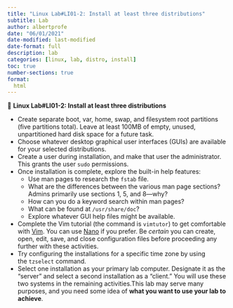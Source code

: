 ```yaml
---
title: "Linux Lab#LI01-2: Install at least three distributions"
subtitle: Lab
author: albertprofe
date: "06/01/2021"
date-modified: last-modified
date-format: full
description: lab
categories: [linux, lab, distro, install]
toc: true
number-sections: true
format:
  html
---
```


::: {.labs}
📘 **Linux Lab#LI01-2: Install at least three distributions**

-   Create separate boot, var, home, swap, and filesystem root partitions (five partitions total). Leave at least 100MB of empty, unused, unpartitioned hard disk space for a future task.
-   Choose whatever desktop graphical user interfaces (GUIs) are available for your selected distributions.
-   Create a user during installation, and make that user the administrator. This grants the user `sudo` permissions.
-   Once installation is complete, explore the built-in help features:
    -   Use man pages to research the `fstab` file.
    -   What are the differences between the various man page sections? Admins primarily use sections 1, 5, and 8---why?
    -   How can you do a keyword search within man pages?
    -   What can be found at `/usr/share/doc`?
    -   Explore whatever GUI help files might be available.
-   Complete the Vim tutorial (the command is `vimtutor`) to get comfortable with [Vim](https://www.redhat.com/sysadmin/four-things-vim). You can use [Nano](https://www.redhat.com/sysadmin/four-things-nano) if you prefer. Be *certain* you can create, open, edit, save, and close configuration files before proceeding any further with these activities.
-   Try configuring the installations for a specific time zone by using the `tzselect` command.
-   Select one installation as your primary lab computer. Designate it as the "server" and select a second installation as a "client." You will use these two systems in the remaining activities.This lab may serve many purposes, and you need some idea of **what you want to use your lab to achieve**.
:::




